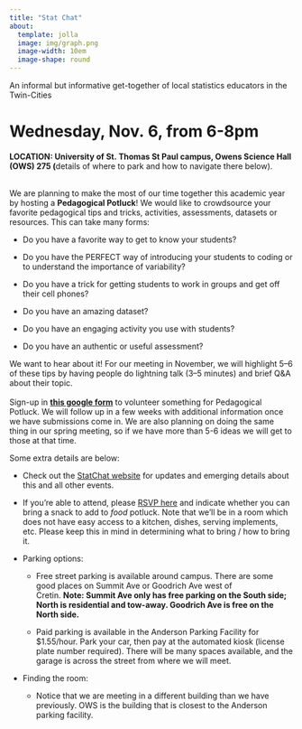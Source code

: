```yaml
---
title: "Stat Chat"
about:
  template: jolla
  image: img/graph.png
  image-width: 10em
  image-shape: round
---
```


An informal but informative get-together of local statistics educators in the Twin-Cities

# **Wednesday, Nov. 6, from 6-8pm**

**LOCATION: University of St. Thomas St Paul campus, Owens Science Hall (OWS) 275 (**details of where to park and how to navigate there below).

\
We are planning to make the most of our time together this academic year by hosting a **Pedagogical Potluck**! We would like to crowdsource your favorite pedagogical tips and tricks, activities, assessments, datasets or resources. This can take many forms: \

<div style="text-align: left"> 

-   Do you have a favorite way to get to know your students?

-   Do you have the PERFECT way of introducing your students to coding or to understand the importance of variability?

-   Do you have a trick for getting students to work in groups and get off their cell phones?

-   Do you have an amazing dataset?

-   Do you have an engaging activity you use with students?

-   Do you have an authentic or useful assessment?



We want to hear about it! For our meeting in November, we will highlight 5–6 of these tips by having people do lightning talk (3–5 minutes) and brief Q&A about their topic. \
\
Sign-up in [**this google form**](https://www.google.com/url?q=https://forms.gle/eTaS4n7Pf2GW4JA78&source=gmail-imap&ust=1729519064000000&usg=AOvVaw0vbTms0Oqfe4vGIEpYYAlg) to volunteer something for Pedagogical Potluck. We will follow up in a few weeks with additional information once we have submissions come in. We are also planning on doing the same thing in our spring meeting, so if we have more than 5-6 ideas we will get to those at that time.

Some extra details are below:

-   Check out the [StatChat website](https://www.google.com/url?q=https://calegacy.github.io/stat-chat/&source=gmail-imap&ust=1729519064000000&usg=AOvVaw0sf9ytAE2H7tIdF1ncvb3h) for updates and emerging details about this and all other events.

-   If you're able to attend, please [RSVP here](https://www.google.com/url?q=https://docs.google.com/spreadsheets/d/1cfeGRUqxHDtIZuf0HkclAfN-37V-zXeGVQWGIXDEgX4/edit?gid%3D0%23gid%3D0&source=gmail-imap&ust=1729519064000000&usg=AOvVaw1dm4IcqzU7Gfmz43jpec35) and indicate whether you can bring a snack to add to *food* potluck. Note that we'll be in a room which does not have easy access to a kitchen, dishes, serving implements, etc. Please keep this in mind in determining what to bring / how to bring it.



-   Parking options:

    -   Free street parking is available around campus. There are some good places on Summit Ave or Goodrich Ave west of Cretin. **Note: Summit Ave only has free parking on the South side; North is residential and tow-away. Goodrich Ave is free on the North side.**

    -   Paid parking is available in the Anderson Parking Facility for \$1.55/hour. Park your car, then pay at the automated kiosk (license plate number required). There will be many spaces available, and the garage is across the street from where we will meet.

-   Finding the room:

    -   Notice that we are meeting in a different building than we have previously. OWS is the building that is closest to the Anderson parking facility.
    
</div>
